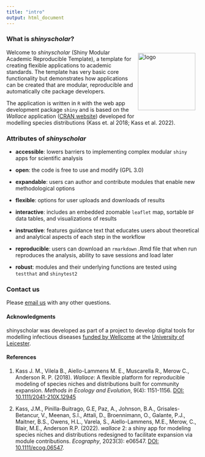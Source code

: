 ```yaml
---
title: "intro"
output: html_document
---
```


### **What is *shinyscholar*?**  

<img src="logo.png" alt="logo" style="width: 150px; float:right; padding:10px;"/>

Welcome to *shinyscholar* (Shiny Modular Academic Reproducible Template), a template for creating flexible applications to academic standards. The template has very basic core functionality but demonstrates how applications can be created that are modular, reproducible and automatically cite package developers.

The application is written in `R` with the web app development package `shiny` and is based on the *Wallace* application (<a href="https://CRAN.R-project.org/package=wallace" target="_blank">CRAN</a>,<a href="https://wallaceecomod.github.io/" target="_blank">website</a>) developed for modelling species distributions (Kass et. al 2018; Kass et al. 2022).

### **Attributes of _shinyscholar_**

* **accessible**: lowers barriers to implementing complex modular `shiny` apps for scientific analysis

* **open**: the code is free to use and modify (GPL 3.0)

* **expandable**: users can author and contribute modules that enable new methodological options

* **flexible**: options for user uploads and downloads of results

* **interactive**: includes an embedded zoomable `leaflet` map, sortable `DF` data tables, and visualizations of results

* **instructive**: features guidance text that educates users about theoretical and analytical aspects of each step in the workflow

* **reproducible**: users can download an `rmarkdown` .Rmd file that when run reproduces the analysis, ability to save sessions and load later

* **robust**: modules and their underlying functions are tested using `testthat` and `shinytest2`

### **Contact us**

Please <a href="mailto:simon.smart@cantab.net" target="_blank">email us</a> with any other questions.

#### **Acknowledgments**
shinyscholar was developed as part of a project to develop digital tools for modelling infectious diseases <a href=https://wellcome.org/news/digital-tools-climate-sensitive-infectious-disease target="_blank"> funded by Wellcome</a> at the [University of Leicester](https://le.ac.uk/).

#### **References**

1. Kass J. M., Vilela B., Aiello-Lammens M. E., Muscarella R., Merow C., Anderson R. P. (2018). *Wallace*: A flexible platform for reproducible modeling of species niches and distributions built for community expansion. *Methods in Ecology and Evolution*, 9(4): 1151-1156. <a href="https://doi.org/10.1111/2041-210X.12945" target="_blank">DOI: 10.1111/2041-210X.12945</a>

2. Kass, J.M., Pinilla-Buitrago, G.E, Paz, A., Johnson, B.A., Grisales-Betancur, V.,  Meenan, S.I., Attali, D., Broennimann, O., Galante, P.J., Maitner, B.S., Owens, H.L., Varela, S., Aiello-Lammens, M.E., Merow, C., Blair, M.E., Anderson R.P. (2022). *wallace* 2: a shiny app for modeling species niches and distributions redesigned to facilitate expansion via module contributions. *Ecography*, 2023(3): e06547. <a href="https://doi.org/10.1111/ecog.06547" target="_blank">DOI: 10.1111/ecog.06547</a>.  
